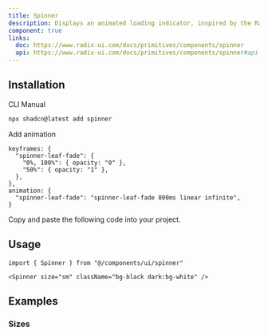 ```yaml
---
title: Spinner
description: Displays an animated loading indicator, inspired by the Radix UI spinner design.
component: true
links:
  doc: https://www.radix-ui.com/docs/primitives/components/spinner
  api: https://www.radix-ui.com/docs/primitives/components/spinner#api-reference
---
```


<ComponentPreview name="spinner-demo" description="A spinner component." />

## Installation

<Tabs defaultValue="cli">

<TabsList>
  <TabsTrigger value="cli">CLI</TabsTrigger>
  <TabsTrigger value="manual">Manual</TabsTrigger>
</TabsList>
<TabsContent value="cli">

```bash
npx shadcn@latest add spinner
```

</TabsContent>

<TabsContent value="manual">

<Steps>

<Step>Add animation</Step>

```tsx title="tailwind.config.ts"
keyframes: {
  "spinner-leaf-fade": {
    "0%, 100%": { opacity: "0" },
    "50%": { opacity: "1" },
  },
},
animation: {
  "spinner-leaf-fade": "spinner-leaf-fade 800ms linear infinite",
}
```

<Step>Copy and paste the following code into your project.</Step>

<ComponentSource name="spinner" />

</Steps>

</TabsContent>

</Tabs>

## Usage

```tsx
import { Spinner } from "@/components/ui/spinner"
```

```tsx
<Spinner size="sm" className="bg-black dark:bg-white" />
```

## Examples

### Sizes

<ComponentPreview name="spinner-sizes" />
